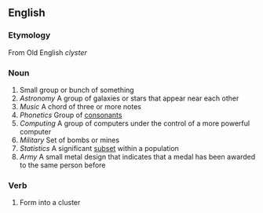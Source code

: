 ==English==
===Etymology===
From Old English ''clyster''
===Noun===
# Small group or bunch of something 
# ''Astronomy'' A group of galaxies or stars that appear near each other
# ''Music'' A chord of three or more notes
# ''Phonetics'' Group of [[consonant|consonants]]
# ''Computing'' A group of computers under the control of a more powerful computer
# ''Military'' Set of bombs or mines
# ''Statistics'' A significant [[subset]] within a population
# ''Army'' A small metal design that indicates that a medal has been awarded to the same person before
===Verb===
# Form into a cluster